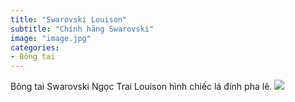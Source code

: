 ```yaml
---
title: "Swarovski Louison"
subtitle: "Chính hãng Swarovski"
image: "image.jpg"
categories:
- Bông tai
---
```


Bông tai Swarovski Ngọc Trai Louison hình chiếc lá đính pha lê.
![](image.jpg)